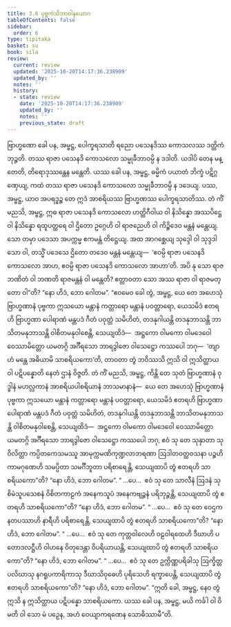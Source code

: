 ```yaml
---
title: 3.6 ပုဗ္ဗကဲသိဘာဝါနုယောဂ
tableOfContents: false
sidebar:
  order: 6
type: tipitaka
basket: su
book: sila
review:
  current: review
  updated: '2025-10-20T14:17:36.238909'
  updated_by: ''
  notes: ''
  history:
  - state: review
    date: '2025-10-20T14:17:36.238909'
    updated_by: ''
    notes: ''
    previous_state: draft
---
```



<DynamicBreadcrumb />


<ReviewStatus review={frontmatter.review} showDetails={true} />

<HypothesisAnnotation frontmatter={frontmatter} />

<Division number="283" book="sila" e="ch" v="6" p="97">

<Paragraph number="403" book="sila">
ဗြာဟ္မဏော ခေါ ပန, အမ္ဗဋ္ဌ, ပေါက္ခရသာတိ ရညော ပသေနဒိဿ ကောသလဿ ဒတ္တိကံ ဘုဉ္ဇတိ. တဿ ရာဇာ ပသေနဒိ ကောသလော သမ္မုခီဘာဝမ္ပိ န ဒဒါတိ. ယဒါပိ တေန မန္တေတိ, တိရောဒုဿန္တေန မန္တေတိ. ယဿ ခေါ ပန, အမ္ဗဋ္ဌ, ဓမ္မိကံ ပယာတံ ဘိက္ခံ ပဋိဂ္ဂဏှေယျ, ကထံ တဿ ရာဇာ ပသေနဒိ ကောသလော သမ္မုခီဘာဝမ္ပိ န ဒဒေယျ. ပဿ, အမ္ဗဋ္ဌ, ယာဝ အပရဒ္ဓဉ္စ တေ ဣဒံ အာစရိယဿ ဗြာဟ္မဏဿ ပေါက္ခရသာတိဿ.
</Paragraph>

</Division>
<Division number="284" book="sila" e="ch" v="6" p="97">

<Paragraph number="404" book="sila">
တံ ကိံ မညသိ, အမ္ဗဋ္ဌ, ဣဓ ရာဇာ ပသေနဒိ ကောသလော ဟတ္ထိဂီဝါယ ဝါ နိသိန္နော အဿပိဋ္ဌေ ဝါ နိသိန္နော ရထူပတ္ထရေ ဝါ ဌိတော ဥဂ္ဂေဟိ ဝါ ရာဇညေဟိ ဝါ ကိဉ္စိဒေဝ မန္တနံ မန္တေယျ. သော တမှာ ပဒေသာ အပက္ကမ္မ ဧကမန္တံ တိဋ္ဌေယျ. အထ အာဂစ္ဆေယျ သုဒ္ဒေါ ဝါ သုဒ္ဒဒါသော ဝါ, တသ္မိံ ပဒေသေ ဌိတော တဒေဝ မန္တနံ မန္တေယျ—  ‘ဧဝမ္ပိ ရာဇာ ပသေနဒိ ကောသလော အာဟ, ဧဝမ္ပိ ရာဇာ ပသေနဒိ ကောသလော အာဟာ’တိ. အပိ နု သော ရာဇဘဏိတံ ဝါ ဘဏတိ ရာဇမန္တနံ ဝါ မန္တေတိ? ဧတ္တာဝတာ သော အဿ ရာဇာ ဝါ ရာဇမတ္တော ဝါ”တိ? “နော ဟိဒံ, ဘော ဂေါတမ”.
</Paragraph>

</Division>
<Division number="285" book="sila" e="ch" v="6" p="97">

<Paragraph number="405" book="sila">
“ဧဝမေဝ ခေါ တွံ, အမ္ဗဋ္ဌ, ယေ တေ အဟေသုံ ဗြာဟ္မဏာနံ ပုဗ္ဗကာ ဣသယော မန္တာနံ ကတ္တာရော မန္တာနံ ပဝတ္တာရော, ယေသမိဒံ ဧတရဟိ ဗြာဟ္မဏာ ပေါရာဏံ မန္တပဒံ ဂီတံ ပဝုတ္တံ သမိဟိတံ, တဒနုဂါယန္တိ တဒနုဘာသန္တိ ဘာသိတမနုဘာသန္တိ ဝါစိတမနုဝါစေန္တိ, သေယျထိဒံ—  အဋ္ဌကော ဝါမကော ဝါမဒေဝေါ ဝေဿာမိတ္တော ယမတဂ္ဂိ အင်္ဂီရသော ဘာရဒွါဇော ဝါသေဋ္ဌော ကဿပေါ ဘဂု—  ‘တျာဟံ မန္တေ အဓိယာမိ သာစရိယကော’တိ, တာဝတာ တွံ ဘဝိဿသိ ဣသိ ဝါ ဣသိတ္ထာယ ဝါ ပဋိပန္နောတိ နေတံ ဌာနံ ဝိဇ္ဇတိ.
</Paragraph>

</Division>
<Division number="286" book="sila" e="ch" v="6" p="97">

<Paragraph number="406" book="sila">
တံ ကိံ မညသိ, အမ္ဗဋ္ဌ, ကိန္တိ တေ သုတံ ဗြာဟ္မဏာနံ ဝုဒ္ဓါနံ မဟလ္လကာနံ အာစရိယပါစရိယာနံ ဘာသမာနာနံ—  ယေ တေ အဟေသုံ ဗြာဟ္မဏာနံ ပုဗ္ဗကာ ဣသယော မန္တာနံ ကတ္တာရော မန္တာနံ ပဝတ္တာရော, ယေသမိဒံ ဧတရဟိ ဗြာဟ္မဏာ ပေါရာဏံ မန္တပဒံ ဂီတံ ပဝုတ္တံ သမိဟိတံ, တဒနုဂါယန္တိ တဒနုဘာသန္တိ ဘာသိတမနုဘာသန္တိ ဝါစိတမနုဝါစေန္တိ, သေယျထိဒံ—  အဋ္ဌကော ဝါမကော ဝါမဒေဝေါ ဝေဿာမိတ္တော ယမတဂ္ဂိ အင်္ဂီရသော ဘာရဒွါဇော ဝါသေဋ္ဌော ကဿပေါ ဘဂု, ဧဝံ သု တေ သုနှာတာ သုဝိလိတ္တာ ကပ္ပိတကေသမဿူ အာမုက္ကမဏိကုဏ္ဍလာဘရဏာ ဩဒါတဝတ္ထဝသနာ ပဉ္စဟိ ကာမဂုဏေဟိ သမပ္ပိတာ သမင်္ဂီဘူတာ ပရိစာရေန္တိ, သေယျထာပိ တွံ ဧတရဟိ သာစရိယကော”တိ? “နော ဟိဒံ, ဘော ဂေါတမ”.
</Paragraph>

<Paragraph number="407" book="sila">
“ …ပေ…  ဧဝံ သု တေ သာလီနံ ဩဒနံ သုစိမံသူပသေစနံ ဝိစိတကာဠကံ အနေကသူပံ အနေကဗျဉ္ဇနံ ပရိဘုဉ္ဇန္တိ, သေယျထာပိ တွံ ဧတရဟိ သာစရိယကော”တိ? “နော ဟိဒံ, ဘော ဂေါတမ”.
</Paragraph>

<Paragraph number="408" book="sila">
“ …ပေ…  ဧဝံ သု တေ ဝေဌကနတပဿာဟိ နာရီဟိ ပရိစာရေန္တိ, သေယျထာပိ တွံ ဧတရဟိ သာစရိယကော”တိ? “နော ဟိဒံ, ဘော ဂေါတမ”.
</Paragraph>

<Paragraph number="409" book="sila">
“ …ပေ…  ဧဝံ သု တေ ကုတ္တဝါလေဟိ ဝဠဝါရထေဟိ ဒီဃာဟိ ပတောဒလဋ္ဌီဟိ ဝါဟနေ ဝိတုဒေန္တာ ဝိပရိယာယန္တိ, သေယျထာပိ တွံ ဧတရဟိ သာစရိယကော”တိ? “နော ဟိဒံ, ဘော ဂေါတမ”.
</Paragraph>

<Paragraph number="410" book="sila">
“ …ပေ…  ဧဝံ သု တေ ဥက္ကိဏ္ဏပရိခါသု ဩက္ခိတ္တပလိဃာသု နဂရူပကာရိကာသု ဒီဃာသိဝုဓေဟိ ပုရိသေဟိ ရက္ခာပေန္တိ, သေယျထာပိ တွံ ဧတရဟိ သာစရိယကော”တိ? “နော ဟိဒံ, ဘော ဂေါတမ”.
</Paragraph>

<Paragraph number="411" book="sila">
“ဣတိ ခေါ, အမ္ဗဋ္ဌ, နေဝ တွံ ဣသိ န ဣသိတ္ထာယ ပဋိပန္နော သာစရိယကော. ယဿ ခေါ ပန, အမ္ဗဋ္ဌ, မယိ ကင်္ခါ ဝါ ဝိမတိ ဝါ သော မံ ပဉှေန, အဟံ ဝေယျာကရဏေန သောဓိဿာမီ”တိ.
</Paragraph>
</Division>